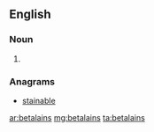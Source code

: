 ==English==

===Noun===
{{head|en}}

# {{plural of|betalain}}

===Anagrams===
* [[stainable#English|stainable]]

[[ar:betalains]]
[[mg:betalains]]
[[ta:betalains]]